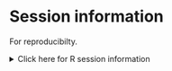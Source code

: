 # Session information

For reproducibilty.

<details>
<summary>Click here for R session information</summary>
```r
sessioninfo::session_info()
quarto::quarto_version()
```
</details>
